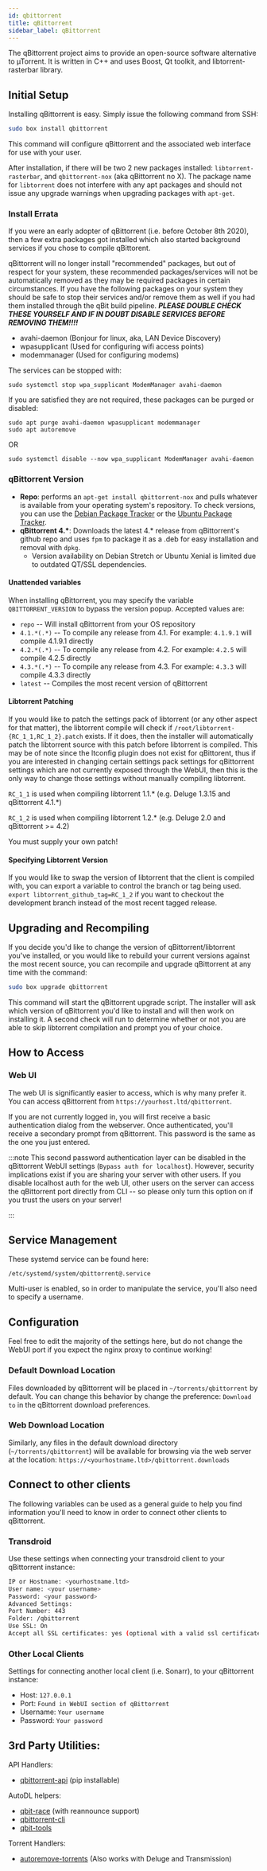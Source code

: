 ```yaml
---
id: qbittorrent
title: qBittorrent
sidebar_label: qBittorrent
---
```


The qBittorrent project aims to provide an open-source software alternative to µTorrent. It is written in C++ and uses Boost, Qt toolkit, and libtorrent-rasterbar library.

## Initial Setup

Installing qBittorrent is easy. Simply issue the following command from SSH:

```bash main
sudo box install qbittorrent
```

This command will configure qBittorrent and the associated web interface for use with your user.

After installation, if there will be two 2 new packages installed: `libtorrent-rasterbar`, and `qbittorrent-nox` (aka qBittorrent no X). The package name for `libtorrent` does not interfere with any apt packages and should not issue any upgrade warnings when upgrading packages with `apt-get`.

### Install Errata

If you were an early adopter of qBittorrent (i.e. before October 8th 2020), then a few extra packages got installed which also started background services if you chose to compile qBittorent.

qBittorrent will no longer install "recommended" packages, but out of respect for your system, these recommended packages/services will not be automatically removed as they may be required packages in certain circumstances. If you have the following packages on your system they should be safe to stop their services and/or remove them as well if you had them installed through the qBit build pipeline. ***PLEASE DOUBLE CHECK THESE YOURSELF AND IF IN DOUBT DISABLE SERVICES BEFORE REMOVING THEM!!!!***
- avahi-daemon (Bonjour for linux, aka, LAN Device Discovery)
- wpasupplicant (Used for configuring wifi access points)
- modemmanager (Used for configuring modems)

The services can be stopped with:
```
sudo systemctl stop wpa_supplicant ModemManager avahi-daemon
```

If you are satisfied they are not required, these packages can be purged or disabled:
```
sudo apt purge avahi-daemon wpasupplicant modemmanager
sudo apt autoremove
```
OR
```
sudo systemctl disable --now wpa_supplicant ModemManager avahi-daemon
```

### qBittorrent Version
- **Repo**: performs an `apt-get install qbittorrent-nox` and pulls whatever is available from your operating system's repository. To check versions, you can use the [Debian Package Tracker](https://www.debian.org/distrib/packages) or the [Ubuntu Package Tracker](https://packages.ubuntu.com/).
- **qBittorrent 4.\***: Downloads the latest 4.* release from qBittorrent's github repo and uses `fpm` to package it as a .deb for easy installation and removal with `dpkg`.
  - Version availability on Debian Stretch or Ubuntu Xenial is limited due to outdated QT/SSL dependencies.

#### Unattended variables
When installing qBittorrent, you may specify the variable `QBITTORRENT_VERSION` to bypass the version popup. Accepted values are:
- `repo` -- Will install qBittorrent from your OS repository
- `4.1.*(.*)` -- To compile any release from 4.1. For example: `4.1.9.1` will compile 4.1.9.1 directly
- `4.2.*(.*)` -- To compile any release from 4.2. For example: `4.2.5` will compile 4.2.5 directly
- `4.3.*(.*)` -- To compile any release from 4.3. For example: `4.3.3` will compile 4.3.3 directly
- `latest` -- Compiles the most recent version of qBittorrent

#### Libtorrent Patching
If you would like to patch the settings pack of libtorrent (or any other aspect for that matter), the libtorrent compile will check if `/root/libtorrent-{RC_1_1,RC_1_2}.patch` exists. If it does, then the installer will automatically patch the libtorrent source with this patch before libtorrent is compiled. This may be of note since the ltconfig plugin does not exist for qBittorent, thus if you are interested in changing certain settings pack settings for qBittorrent settings which are not currently exposed through the WebUI, then this is the only way to change those settings without manually compiling libtorrent.

`RC_1_1` is used when compiling libtorrent 1.1.* (e.g. Deluge 1.3.15 and qBittorrent 4.1.\*)

`RC_1_2` is used when compiling libtorrent 1.2.* (e.g. Deluge 2.0 and qBittorrent >= 4.2)

You must supply your own patch!

#### Specifying Libtorrent Version
If you would like to swap the version of libtorrent that the client is compiled with, you can export a variable to control the branch or tag being used. ``export libtorrent_github_tag=RC_1_2`` if you want to checkout the development branch instead of the most recent tagged release.

## Upgrading and Recompiling

If you decide you'd like to change the version of qBittorrent/libtorrent you've installed, or you would like to rebuild your current versions against the most recent source, you can recompile and upgrade qBittorrent at any time with the command:

```bash main
sudo box upgrade qbittorrent
```

This command will start the qBittorrent upgrade script. The installer will ask which version of qBittorrent you'd like to install and will then work on installing it. A second check will run to determine whether or not you are able to skip libtorrent compilation and prompt you of your choice.

## How to Access

### Web UI

The web UI is significantly easier to access, which is why many prefer it. You can access qBittorrent from `https://yourhost.ltd/qbittorrent`.

If you are not currently logged in, you will first receive a basic authentication dialog from the webserver. Once authenticated, you'll receive a secondary prompt from qBittorrent. This password is the same as the one you just entered.

:::note
This second password authentication layer can be disabled in the qBittorrent WebUI settings (`Bypass auth for localhost`). However, security implications exist if you are sharing your server with other users. If you disable localhost auth for the web UI, other users on the server can access the qBittorrent port directly from CLI -- so please only turn this option on if you trust the users on your server!

:::


## Service Management

These systemd service can be found here:

```
/etc/systemd/system/qbittorrent@.service
```
Multi-user is enabled, so in order to manipulate the service, you'll also need to specify a username.


<SystemdTabs service="qbittorrent@<username>"/>

## Configuration

Feel free to edit the majority of the settings here, but do not change the WebUI port if you expect the nginx proxy to continue working!

### Default Download Location

Files downloaded by qBittorrent will be placed in `~/torrents/qbittorrent` by default. You can change this behavior by change the preference: `Download to` in the qBittorrent download preferences.

### Web Download Location

Similarly, any files in the default download directory (`~/torrents/qbittorrent`) will be available for browsing via the web server at the location: `https://<yourhostname.ltd>/qbittorrent.downloads`

## Connect to other clients

The following variables can be used as a general guide to help you find information you'll need to know in order to connect other clients to qBittorrent.


### Transdroid

Use these settings when connecting your transdroid client to your qBittorrent instance:

```bash
IP or Hostname: <yourhostname.ltd>
User name: <your username>
Password: <your password>
Advanced Settings:
Port Number: 443
Folder: /qbittorrent
Use SSL: On
Accept all SSL certificates: yes (optional with a valid ssl certificate)
```

### Other Local Clients

Settings for connecting another local client (i.e. Sonarr), to your qBittorrent instance:

- Host: `127.0.0.1`
- Port: `Found in WebUI section of qBittorrent`
- Username: `Your username`
- Password: `Your password`

## 3rd Party Utilities:

API Handlers:
- [qbittorrent-api](https://pypi.org/project/qbittorrent-api/) (pip installable)

AutoDL helpers:
- [qbit-race](https://github.com/ckcr4lyf/qbit-race) (with reannounce support)
- [qbittorrent-cli](https://github.com/ludviglundgren/qbittorrent-cli)
- [qbit-tools](https://gitlab.com/AlexKM/qbit-tools)

Torrent Handlers:
- [autoremove-torrents](https://pypi.org/project/autoremove-torrents/) (Also works with Deluge and Transmission)
